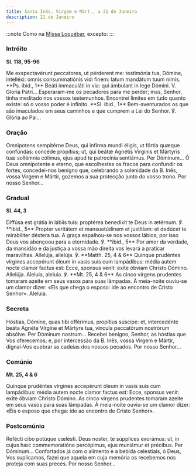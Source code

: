 ```yaml
---
title: Santa Inês, Virgem e Márt., a 21 de Janeiro
description: 21 de Janeiro
---
```


:::note
Como na [Missa Loquébar](/missal/comum/17virgensmartires1), excepto:
:::

### Intróito

**Sl. 118, 95-96**

<div class="side-by-side not-content">
  <span>
    Me exspectavérunt peccatores, ut pérderent me: testimónia tua, Dómine,
    intelléxi: omnis consummatiónis vidi finem: latum mandátum tuum nimis. **Ps.
    ibid., 1** Beáti immaculáti in via: qui ámbulant in lege Dómini. V. Gloria
    Patri...
  </span>
  <span>
    Esperaram-me os pecadores para me perder; mas, Senhor, tinha meditado nos
    vossos testemunhos. Encontrei limites em tudo quanto existe: só o vosso
    poder é infinito. **Sl. ibid., 1** Bem-aventurados os que são imaculados em
    seus caminhos e que cumprem a Lei do Senhor. ℣. Glória ao Pai...
  </span>
</div>

### Oração

<div class="side-by-side not-content">
  <span>
    Omnipotens sempitérne Deus, qui infírma mundi éligis, ut fórtia quæque
    confúndas: concéde propítius; ut, qui beátæ Agnétis Vírginis et Mártyris tuæ
    sollémnia cólimus, ejus apud te patrocínia sentiámus. Per Dóminum...
  </span>
  <span>
    Ó Deus omnipotente e eterno, que escolhestes os fracos para confundir os
    fortes, concedei-nos benigno que, celebrando a solenidade da B. Inês, vossa
    Virgem e Mártir, gozemos a sua protecção junto do vosso trono. Por nosso
    Senhor...
  </span>
</div>

### Gradual

**Sl. 44, 3**

<div class="side-by-side not-content">
  <span>
    Diffúsa est grátia in lábiis tuis: proptérea benedíxit te Deus in ætérnum.
    ℣. **ibid., 5** Propter veritátem et mansuetúdinem et justítiam: et dedúcet
    te mirabíliter déxtera tua.
  </span>
  <span>
    A graça espalhou-se nos vossos lábios; por isso Deus vos abençoou para a
    eternidade. ℣. **ibid., 5** Por amor da verdade, da mansidão e da justiça a
    vossa mão direita vos levará a praticar maravilhas.
  </span>
  <span>
    Allelúja, allelúja. ℣. **Matth. 25, 4 & 6** Quinque prudéntes vírgines
    accepérunt óleum in vasis suis cum lampádibus: média autem nocte clamor
    factus est: Ecce, sponsus venit: exíte óbviam Christo Dómino. Allelúja.
  </span>
  <span>
    Aleluia, aleluia. ℣. **Mt. 25, 4 & 6** As cinco virgens prudentes tomaram
    azeite em seus vasos para suas lâmpadas. À meia-noite ouviu-se um clamor
    dizer: «Eis que chega o esposo: ide ao encontro de Cristo Senhor». Aleluia.
  </span>
</div>

### Secreta

<div class="side-by-side not-content">
  <span>
    Hóstias, Dómine, quas tibi offérimus, propítius súscipe: et, intercedénte
    beáta Agnéte Vírgine et Mártyre tua, víncula peccatórum nostrórum absólve.
    Per Dóminum nostrum...
  </span>
  <span>
    Recebei benigno, Senhor, as hóstias que Vos oferecemos; e, por intercessão
    da B. Inês, vossa Virgem e Mártir, dignai-Vos quebrar as cadeias dos nossos
    pecados. Por nosso Senhor...
  </span>
</div>

### Comúnio

**Mt. 25, 4 & 6**

<div class="side-by-side not-content">
  <span>
    Quinque prudéntes vírgines accepérunt óleum in vasis suis cum lampádibus:
    média autem nocte clamor factus est: Ecce, sponsus venit: exíte óbviam
    Christo Dómino.
  </span>
  <span>
    As cinco virgens prudentes tomaram azeite em seus vasos para suas lâmpadas.
    À meia-noite ouviu-se um clamor dizer: «Eis o esposo que chega: ide ao
    encontro de Cristo Senhor».
  </span>
</div>

### Postcomúnio

<div class="side-by-side not-content">
  <span>
    Refécti cibo potúque cœlésti. Deus noster, te súpplices exorámus: ut, in
    cujus hæc commemoratióne percépimus, ejus muniámur et précibus. Per
    Dóminum...
  </span>
  <span>
    Confortados já com o alimento e a bebida celestiais, ó Deus, Vos suplicamos,
    fazei que aquela em cuja memória os recebemos nos proteja com suas preces.
    Por nosso Senhor...
  </span>
</div>

